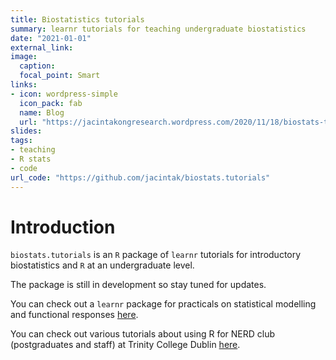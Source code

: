 ```yaml
---
title: Biostatistics tutorials
summary: learnr tutorials for teaching undergraduate biostatistics
date: "2021-01-01"
external_link:
image:
  caption: 
  focal_point: Smart
links: 
- icon: wordpress-simple
  icon_pack: fab
  name: Blog
  url: "https://jacintakongresearch.wordpress.com/2020/11/18/biostats-tutorials/"
slides: 
tags:
- teaching
- R stats
- code
url_code: "https://github.com/jacintak/biostats.tutorials"
---
```


# Introduction

`biostats.tutorials` is an `R` package of `learnr` tutorials for introductory biostatistics and `R` at an undergraduate level.

The package is still in development so stay tuned for updates. 

You can check out a `learnr` package for practicals on statistical modelling and functional responses [here](/project/statistical-modelling/).

You can check out various tutorials about using R for NERD club (postgraduates and staff) at Trinity College Dublin [here](/project/NERD-club/).

